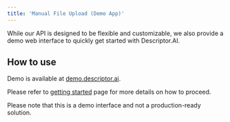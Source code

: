```yaml
---
title: 'Manual File Upload (Demo App)'
---
```


While our API is designed to be flexible and customizable, we also provide a demo web interface to quickly get started with Descriptor.AI.

## How to use

Demo is available at [demo.descriptor.ai](https://demo.descriptor.ai).

Please refer to [getting started](getting_started) page for more details on how to proceed.

<Info>
Please note that this is a demo interface and not a production-ready solution.
</Info>



